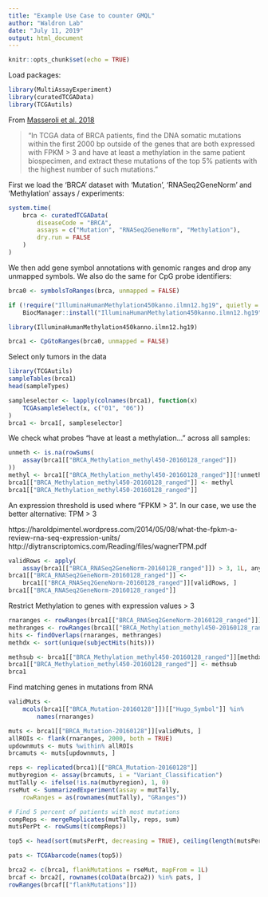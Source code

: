 ```yaml
---
title: "Example Use Case to counter GMQL"
author: "Waldron Lab"
date: "July 11, 2019"
output: html_document
---
```


```r
knitr::opts_chunk$set(echo = TRUE)
```

Load packages:

```r
library(MultiAssayExperiment)
library(curatedTCGAData)
library(TCGAutils)
```

From [Masseroli et al. 2018](https://doi.org/10.1093/bioinformatics/bty688)

> "In TCGA data of BRCA patients, find the DNA somatic mutations
 within the first 2000 bp outside of the genes that are both
 expressed with FPKM > 3 and have at least a methylation in the same patient
 biospecimen, and extract these mutations of the top 5% patients
 with the highest number of such mutations."

First we load the 'BRCA' dataset with 'Mutation', 'RNASeq2GeneNorm' and
'Methylation' assays / experiments:

```r
system.time(
    brca <- curatedTCGAData(
        diseaseCode = "BRCA",
        assays = c("Mutation", "RNASeq2GeneNorm", "Methylation"),
        dry.run = FALSE
    )
)
```

We then add gene symbol annotations with genomic ranges and drop any unmapped
symbols. We also do the same for CpG probe identifiers:

```r
brca0 <- symbolsToRanges(brca, unmapped = FALSE)

if (!require("IlluminaHumanMethylation450kanno.ilmn12.hg19", quietly = TRUE))
    BiocManager::install("IlluminaHumanMethylation450kanno.ilmn12.hg19")

library(IlluminaHumanMethylation450kanno.ilmn12.hg19)

brca1 <- CpGtoRanges(brca0, unmapped = FALSE)
```

Select only tumors in the data

```r
library(TCGAutils)
sampleTables(brca1)
head(sampleTypes)

sampleselector <- lapply(colnames(brca1), function(x)
    TCGAsampleSelect(x, c("01", "06"))
)
brca1 <- brca1[, sampleselector]
```

We check what probes "have at least a methylation..." across all samples:

```r
unmeth <- is.na(rowSums(
    assay(brca1[["BRCA_Methylation_methyl450-20160128_ranged"]])
))
methyl <- brca1[["BRCA_Methylation_methyl450-20160128_ranged"]][!unmeth, ]
brca1[["BRCA_Methylation_methyl450-20160128_ranged"]] <- methyl
brca1[["BRCA_Methylation_methyl450-20160128_ranged"]]
```

An expression threshold is used where "FPKM > 3". In our case, we use the better
alternative: TPM > 3

https://haroldpimentel.wordpress.com/2014/05/08/what-the-fpkm-a-review-rna-seq-expression-units/
http://diytranscriptomics.com/Reading/files/wagnerTPM.pdf

```r
validRows <- apply(
    assay(brca1[["BRCA_RNASeq2GeneNorm-20160128_ranged"]]) > 3, 1L, any)
brca1[["BRCA_RNASeq2GeneNorm-20160128_ranged"]] <-
    brca1[["BRCA_RNASeq2GeneNorm-20160128_ranged"]][validRows, ]
brca1[["BRCA_RNASeq2GeneNorm-20160128_ranged"]]
```

Restrict Methylation to genes with expression values > 3

```r
rnaranges <- rowRanges(brca1[["BRCA_RNASeq2GeneNorm-20160128_ranged"]])
methranges <- rowRanges(brca1[["BRCA_Methylation_methyl450-20160128_ranged"]])
hits <- findOverlaps(rnaranges, methranges)
methdx <- sort(unique(subjectHits(hits)))

methsub <- brca1[["BRCA_Methylation_methyl450-20160128_ranged"]][methdx, ]
brca1[["BRCA_Methylation_methyl450-20160128_ranged"]] <- methsub
brca1
```

Find matching genes in mutations from RNA

```r
validMuts <-
    mcols(brca1[["BRCA_Mutation-20160128"]])[["Hugo_Symbol"]] %in%
        names(rnaranges)

muts <- brca1[["BRCA_Mutation-20160128"]][validMuts, ]
allROIs <- flank(rnaranges, 2000, both = TRUE)
updownmuts <- muts %within% allROIs
brcamuts <- muts[updownmuts, ]

reps <- replicated(brca1)[["BRCA_Mutation-20160128"]]
mutbyregion <- assay(brcamuts, i = "Variant_Classification")
mutTally <- ifelse(!is.na(mutbyregion), 1, 0)
rseMut <- SummarizedExperiment(assay = mutTally,
    rowRanges = as(rownames(mutTally), "GRanges"))

# Find 5 percent of patients with most mutations
compReps <- mergeReplicates(mutTally, reps, sum)
mutsPerPt <- rowSums(t(compReps))

top5 <- head(sort(mutsPerPt, decreasing = TRUE), ceiling(length(mutsPerPt)*0.05))

pats <- TCGAbarcode(names(top5))

brca2 <- c(brca1, flankMutations = rseMut, mapFrom = 1L)
brcaf <- brca2[, rownames(colData(brca2)) %in% pats, ]
rowRanges(brcaf[["flankMutations"]])
```


